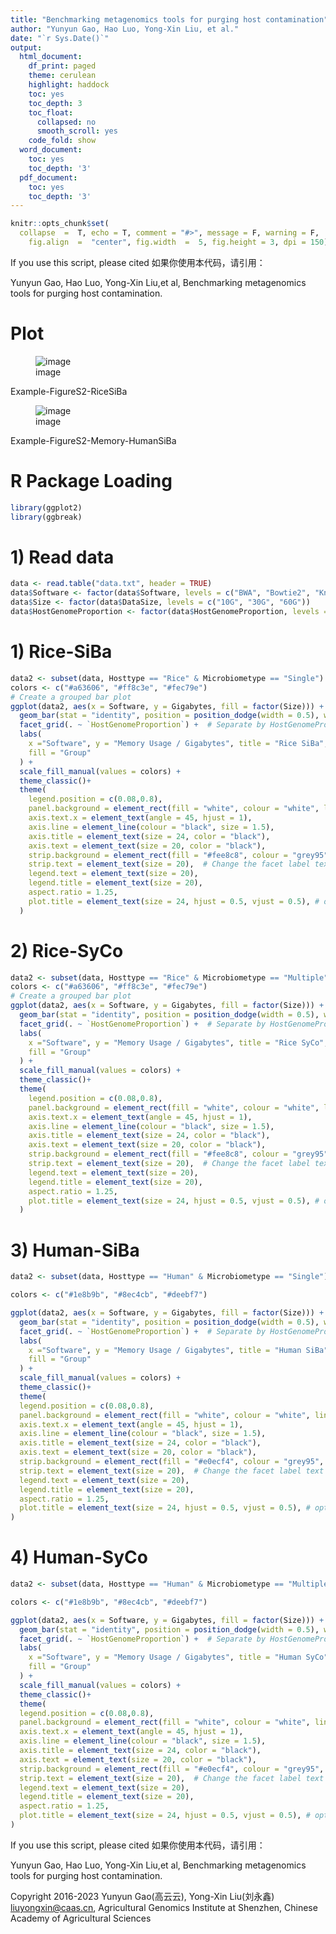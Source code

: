 ---
title: "Benchmarking metagenomics tools for purging host contamination"
author: "Yunyun Gao, Hao Luo, Yong-Xin Liu, et al."
date: "`r Sys.Date()`"
output: 
  html_document:
    df_print: paged
    theme: cerulean
    highlight: haddock
    toc: yes
    toc_depth: 3
    toc_float:
      collapsed: no
      smooth_scroll: yes
    code_fold: show
  word_document:
    toc: yes
    toc_depth: '3'
  pdf_document:
    toc: yes
    toc_depth: '3'
---

```{r setup, include = FALSE}
knitr::opts_chunk$set(
  collapse  =  T, echo = T, comment = "#>", message = F, warning = F,
	fig.align  =  "center", fig.width  =  5, fig.height = 3, dpi = 150)
```

If you use this script, please cited 如果你使用本代码，请引用：

 Yunyun Gao, Hao Luo, Yong-Xin Liu,et al, Benchmarking metagenomics tools for purging host contamination. 

# Plot
![image](FigureS2-Memory-RiceSiBa.jpeg)

Example-FigureS2-RiceSiBa

![image](FigureS2-Memory-HumanSiBa.jpeg)

Example-FigureS2-Memory-HumanSiBa

# R Package Loading
```{r}
library(ggplot2)
library(ggbreak)
```

# 1) Read data
```{r}
data <- read.table("data.txt", header = TRUE)
data$Software <- factor(data$Software, levels = c("BWA", "Bowtie2", "Kneaddata","KMCP","Kraken2","KrakenUniq"))
data$Size <- factor(data$DataSize, levels = c("10G", "30G", "60G"))
data$HostGenomeProportion <- factor(data$HostGenomeProportion, levels = c("90%", "50%", "10%"))
```

# 1) Rice-SiBa
```{r}
data2 <- subset(data, Hosttype == "Rice" & Microbiometype == "Single")
colors <- c("#a63606", "#ff8c3e", "#fec79e")
# Create a grouped bar plot
ggplot(data2, aes(x = Software, y = Gigabytes, fill = factor(Size))) +
  geom_bar(stat = "identity", position = position_dodge(width = 0.5), width = 0.5) +
  facet_grid(. ~ `HostGenomeProportion`) +  # Separate by HostGenomeProportion
  labs(
    x ="Software", y = "Memory Usage / Gigabytes", title = "Rice SiBa",
    fill = "Group"
  ) +
  scale_fill_manual(values = colors) +
  theme_classic()+
  theme(
    legend.position = c(0.08,0.8),
    panel.background = element_rect(fill = "white", colour = "white", linewidth = 0.25),  # Use linewidth instead of size
    axis.text.x = element_text(angle = 45, hjust = 1),
    axis.line = element_line(colour = "black", size = 1.5),
    axis.title = element_text(size = 24, color = "black"),
    axis.text = element_text(size = 20, color = "black"),
    strip.background = element_rect(fill = "#fee8c8", colour = "grey95", size = 1),  # Change the facet background color and border
    strip.text = element_text(size = 20),  # Change the facet label text size
    legend.text = element_text(size = 20),
    legend.title = element_text(size = 20),
    aspect.ratio = 1.25,
    plot.title = element_text(size = 24, hjust = 0.5, vjust = 0.5), # optional, add a title
  )

```


# 2) Rice-SyCo
```{r}
data2 <- subset(data, Hosttype == "Rice" & Microbiometype == "Multiple")
colors <- c("#a63606", "#ff8c3e", "#fec79e")
# Create a grouped bar plot
ggplot(data2, aes(x = Software, y = Gigabytes, fill = factor(Size))) +
  geom_bar(stat = "identity", position = position_dodge(width = 0.5), width = 0.5) +
  facet_grid(. ~ `HostGenomeProportion`) +  # Separate by HostGenomeProportion
  labs(
    x ="Software", y = "Memory Usage / Gigabytes", title = "Rice SyCo",
    fill = "Group"
  ) +
  scale_fill_manual(values = colors) +
  theme_classic()+
  theme(
    legend.position = c(0.08,0.8),
    panel.background = element_rect(fill = "white", colour = "white", linewidth = 0.25),  # Use linewidth instead of size
    axis.text.x = element_text(angle = 45, hjust = 1),
    axis.line = element_line(colour = "black", size = 1.5),
    axis.title = element_text(size = 24, color = "black"),
    axis.text = element_text(size = 20, color = "black"),
    strip.background = element_rect(fill = "#fee8c8", colour = "grey95", size = 1),  # Change the facet background color and border
    strip.text = element_text(size = 20),  # Change the facet label text size
    legend.text = element_text(size = 20),
    legend.title = element_text(size = 20),
    aspect.ratio = 1.25,
    plot.title = element_text(size = 24, hjust = 0.5, vjust = 0.5), # optional, add a title
  )

```

# 3) Human-SiBa
```{r}
data2 <- subset(data, Hosttype == "Human" & Microbiometype == "Single")

colors <- c("#1e8b9b", "#8ec4cb", "#deebf7")

ggplot(data2, aes(x = Software, y = Gigabytes, fill = factor(Size))) +
  geom_bar(stat = "identity", position = position_dodge(width = 0.5), width = 0.5) +
  facet_grid(. ~ `HostGenomeProportion`) +  # Separate by HostGenomeProportion
  labs( 
    x ="Software", y = "Memory Usage / Gigabytes", title = "Human SiBa",
    fill = "Group"
  ) +
  scale_fill_manual(values = colors) +
  theme_classic()+
  theme(
  legend.position = c(0.08,0.8),
  panel.background = element_rect(fill = "white", colour = "white", linewidth = 0.25),  # Use linewidth instead of size
  axis.text.x = element_text(angle = 45, hjust = 1),
  axis.line = element_line(colour = "black", size = 1.5),
  axis.title = element_text(size = 24, color = "black"),
  axis.text = element_text(size = 20, color = "black"),
  strip.background = element_rect(fill = "#e0ecf4", colour = "grey95", size = 1),  # Change the facet background color and border
  strip.text = element_text(size = 20),  # Change the facet label text size
  legend.text = element_text(size = 20),
  legend.title = element_text(size = 20),
  aspect.ratio = 1.25,
  plot.title = element_text(size = 24, hjust = 0.5, vjust = 0.5), # optional, add a title
)
```

# 4) Human-SyCo
```{r}
data2 <- subset(data, Hosttype == "Human" & Microbiometype == "Multiple")

colors <- c("#1e8b9b", "#8ec4cb", "#deebf7")

ggplot(data2, aes(x = Software, y = Gigabytes, fill = factor(Size))) +
  geom_bar(stat = "identity", position = position_dodge(width = 0.5), width = 0.5) +
  facet_grid(. ~ `HostGenomeProportion`) +  # Separate by HostGenomeProportion
  labs( 
    x ="Software", y = "Memory Usage / Gigabytes", title = "Human SyCo",
    fill = "Group"
  ) +
  scale_fill_manual(values = colors) +
  theme_classic()+
  theme(
  legend.position = c(0.08,0.8),
  panel.background = element_rect(fill = "white", colour = "white", linewidth = 0.25),  # Use linewidth instead of size
  axis.text.x = element_text(angle = 45, hjust = 1),
  axis.line = element_line(colour = "black", size = 1.5),
  axis.title = element_text(size = 24, color = "black"),
  axis.text = element_text(size = 20, color = "black"),
  strip.background = element_rect(fill = "#e0ecf4", colour = "grey95", size = 1),  # Change the facet background color and border
  strip.text = element_text(size = 20),  # Change the facet label text size
  legend.text = element_text(size = 20),
  legend.title = element_text(size = 20),
  aspect.ratio = 1.25,
  plot.title = element_text(size = 24, hjust = 0.5, vjust = 0.5), # optional, add a title
)
```

If you use this script, please cited 如果你使用本代码，请引用：

 Yunyun Gao, Hao Luo, Yong-Xin Liu,et al, Benchmarking metagenomics tools for purging host contamination. 

Copyright 2016-2023 Yunyun Gao(高云云), Yong-Xin Liu(刘永鑫) <liuyongxin@caas.cn>, Agricultural Genomics Institute at Shenzhen, Chinese Academy of Agricultural Sciences
